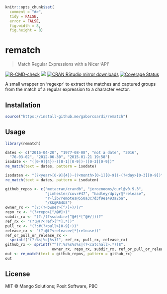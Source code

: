 
```r
knitr::opts_chunk$set(
  comment = "#>",
  tidy = FALSE,
  error = FALSE,
  fig.width = 8,
  fig.height = 8)
```

# rematch

> Match Regular Expressions with a Nicer 'API'

[![R-CMD-check](https://github.com/gaborcsardi/rematch/actions/workflows/R-CMD-check.yaml/badge.svg)](https://github.com/gaborcsardi/rematch/actions/workflows/R-CMD-check.yaml)
[![](http://www.r-pkg.org/badges/version/rematch)](http://www.r-pkg.org/pkg/rematch)
[![CRAN RStudio mirror downloads](http://cranlogs.r-pkg.org/badges/rematch)](http://www.r-pkg.org/pkg/rematch)
[![Coverage Status](https://img.shields.io/codecov/c/github/gaborcsardi/rematch/main.svg)](https://codecov.io/github/gaborcsardi/rematch?branch=main)

A small wrapper on 'regexpr' to extract the matches and captured groups
from the match of a regular expression to a character vector.

## Installation

```r
source("https://install-github.me/gaborcsardi/rematch")
```

## Usage

```r
library(rematch)
```

```r
dates <- c("2016-04-20", "1977-08-08", "not a date", "2016",
  "76-03-02", "2012-06-30", "2015-01-21 19:58")
isodate <- "([0-9]{4})-([0-1][0-9])-([0-3][0-9])"
re_match(text = dates, pattern = isodate)
```

```r
isodaten <- "(?<year>[0-9]{4})-(?<month>[0-1][0-9])-(?<day>[0-3][0-9])"
re_match(text = dates, pattern = isodaten)
```

```r
github_repos <- c("metacran/crandb", "jeroenooms/curl@v0.9.3",
                  "jimhester/covr#47", "hadley/dplyr@*release",
                  "r-lib/remotes@550a3c7d3f9e1493a2ba",
                  "/$&@R64&3")
owner_rx <- "(?:(?<owner>[^/]+)/)?"
repo_rx <- "(?<repo>[^/@#]+)"
subdir_rx <- "(?:/(?<subdir>[^@#]*[^@#/]))?"
ref_rx <- "(?:@(?<ref>[^*].*))"
pull_rx <- "(?:#(?<pull>[0-9]+))"
release_rx <- "(?:@(?<release>[*]release))"
ref_or_pull_or_release_rx <-
  sprintf("(?:%s|%s|%s)?", ref_rx, pull_rx, release_rx)
github_rx <- sprintf("^(?:%s%s%s%s|(?<catchall>.*))$",
                     owner_rx, repo_rx, subdir_rx, ref_or_pull_or_release_rx)
out <- re_match(text = github_repos, pattern = github_rx)
out
```

## License

MIT © Mango Solutions; Posit Software, PBC
